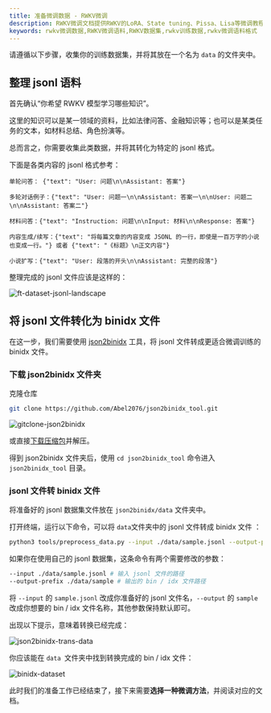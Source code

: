 ```yaml
---
title: 准备微调数据 - RWKV微调
description: RWKV微调文档提供RWKV的LoRA、State tuning、Pissa、Lisa等微调教程，通过微调RWKV模型，可以强化模型在特定任务上的表现，或者让模型扮演某个特定的角色。
keywords: rwkv微调数据,RWKV微调语料,RWKV数据集,rwkv训练数据,rwkv微调语料格式
---
```



请遵循以下步骤，收集你的训练数据集，并将其放在一个名为 `data` 的文件夹中。

## 整理 jsonl 语料

首先确认“你希望 RWKV 模型学习哪些知识”。

这里的知识可以是某一领域的资料，比如法律问答、金融知识等；也可以是某类任务的文本，如材料总结、角色扮演等。

总而言之，你需要收集此类数据，并将其转化为特定的 jsonl 格式。

下面是各类内容的 jsonl 格式参考：

``` jsonl copy
单轮问答： {"text": "User: 问题\n\nAssistant: 答案"}

多轮对话例子：{"text": "User: 问题一\n\nAssistant: 答案一\n\nUser: 问题二\n\nAssistant: 答案二"}

材料问答：{"text": "Instruction: 问题\n\nInput: 材料\n\nResponse: 答案"}

内容生成/续写：{"text": "将每篇文章的内容变成 JSONL 的一行，即使是一百万字的小说也变成一行。"} 或者 {"text": "《标题》\n正文内容"}

小说扩写：{"text": "User: 段落的开头\n\nAssistant: 完整的段落"}
```
整理完成的 jsonl 文件应该是这样的：

![ft-dataset-jsonl-landscape](./ft-dataset-jsonl-landscape.png)

## 将 jsonl 文件转化为 binidx 文件

在这一步，我们需要使用 [json2binidx](https://github.com/Abel2076/json2binidx_tool) 工具，将 jsonl 文件转成更适合微调训练的 binidx 文件。

<Steps>

### 下载 json2binidx 文件夹

克隆仓库
``` bash copy
git clone https://github.com/Abel2076/json2binidx_tool.git
```

![gitclone-json2binidx](./ft-dataset-gitclone-json2binidx.png)

或直接[下载压缩包](https://github.com/Abel2076/json2binidx_tool/archive/refs/heads/main.zip)并解压。

得到 json2binidx 文件夹后，使用 `cd json2binidx_tool` 命令进入 `json2binidx_tool` 目录。

### jsonl 文件转 binidx 文件

将准备好的 jsonl 数据集文件放在 `json2binidx/data` 文件夹中。

打开终端，运行以下命令，可以将 `data`文件夹中的 jsonl 文件转成 binidx 文件 ：

``` bash copy
python3 tools/preprocess_data.py --input ./data/sample.jsonl --output-prefix ./data/sample --vocab ./rwkv_vocab_v20230424.txt --dataset-impl mmap --tokenizer-type RWKVTokenizer --append-eod
```

如果你在使用自己的 jsonl 数据集，这条命令有两个需要修改的参数：
``` bash copy
--input ./data/sample.jsonl # 输入 jsonl 文件的路径
--output-prefix ./data/sample # 输出的 bin / idx 文件路径
```
将 `--input` 的 `sample.jsonl` 改成你准备好的 jsonl 文件名，`--output` 的 `sample` 改成你想要的 bin / idx 文件名称，其他参数保持默认即可。

</Steps>

出现以下提示，意味着转换已经完成：

![json2binidx-trans-data](./ft-dataset-json2binidx-trans-data.png)

你应该能在 `data `文件夹中找到转换完成的 bin / idx 文件：

![binidx-dataset](./ft-dataset-binidx-dataset.png)

此时我们的准备工作已经结束了，接下来需要**选择一种微调方法**，并阅读对应的文档。
